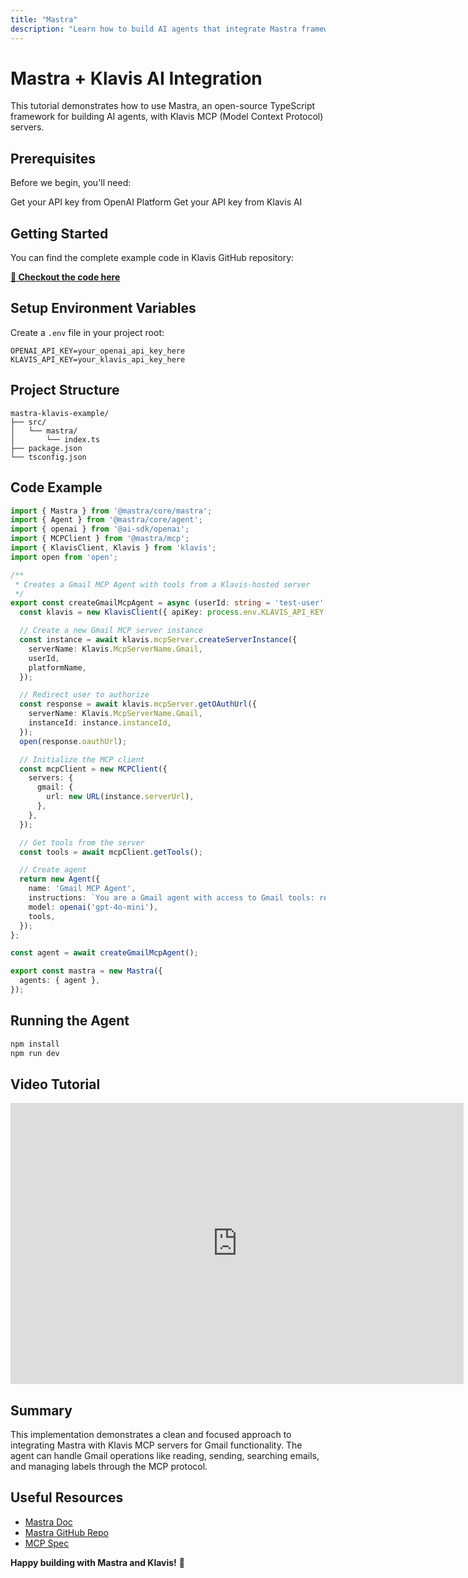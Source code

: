 ```yaml
---
title: "Mastra"
description: "Learn how to build AI agents that integrate Mastra framework with Klavis MCP Servers for enhanced functionality"
---
```


# Mastra + Klavis AI Integration

This tutorial demonstrates how to use Mastra, an open-source TypeScript framework for building AI agents, with Klavis MCP (Model Context Protocol) servers.

## Prerequisites

Before we begin, you'll need:

<CardGroup cols={2}>
  <Card title="OpenAI API Key" icon="key" href="https://platform.openai.com/api-keys">
    Get your API key from OpenAI Platform
  </Card>
  <Card title="Klavis AI API Key" icon="key" href="https://klavis.ai/">
    Get your API key from Klavis AI
  </Card>
</CardGroup>

## Getting Started

You can find the complete example code in Klavis GitHub repository:

**[📁 Checkout the code here](https://github.com/Klavis-AI/klavis/tree/main/examples/mastra)**

## Setup Environment Variables

Create a `.env` file in your project root:

```env
OPENAI_API_KEY=your_openai_api_key_here
KLAVIS_API_KEY=your_klavis_api_key_here
```

## Project Structure

```
mastra-klavis-example/
├── src/
│   └── mastra/
│       └── index.ts
├── package.json
└── tsconfig.json
```

## Code Example

```typescript
import { Mastra } from '@mastra/core/mastra';
import { Agent } from '@mastra/core/agent';
import { openai } from '@ai-sdk/openai';
import { MCPClient } from '@mastra/mcp';
import { KlavisClient, Klavis } from 'klavis';
import open from 'open';

/**
 * Creates a Gmail MCP Agent with tools from a Klavis-hosted server
 */
export const createGmailMcpAgent = async (userId: string = 'test-user', platformName: string = 'test-platform'): Promise<Agent> => {
  const klavis = new KlavisClient({ apiKey: process.env.KLAVIS_API_KEY! });

  // Create a new Gmail MCP server instance
  const instance = await klavis.mcpServer.createServerInstance({
    serverName: Klavis.McpServerName.Gmail,
    userId,
    platformName,
  });

  // Redirect user to authorize
  const response = await klavis.mcpServer.getOAuthUrl({
    serverName: Klavis.McpServerName.Gmail,
    instanceId: instance.instanceId,
  });
  open(response.oauthUrl);

  // Initialize the MCP client
  const mcpClient = new MCPClient({
    servers: {
      gmail: {
        url: new URL(instance.serverUrl),
      },
    },
  });

  // Get tools from the server
  const tools = await mcpClient.getTools();

  // Create agent
  return new Agent({
    name: 'Gmail MCP Agent',
    instructions: `You are a Gmail agent with access to Gmail tools: read, send, search emails, and manage labels.`,
    model: openai('gpt-4o-mini'),
    tools,
  });
};

const agent = await createGmailMcpAgent();

export const mastra = new Mastra({
  agents: { agent },
});
```

## Running the Agent

```bash
npm install
npm run dev
```

## Video Tutorial

<iframe
  width="725"
  height="450"
  src="https://www.youtube.com/embed/PkOVdIYD3u8"
  title="Mastra + Klavis AI Integration Tutorial"
  frameborder="0"
  allow="accelerometer; autoplay; clipboard-write; encrypted-media; gyroscope; picture-in-picture; web-share"
  allowfullscreen
></iframe>

## Summary

This implementation demonstrates a clean and focused approach to integrating Mastra with Klavis MCP servers for Gmail functionality. The agent can handle Gmail operations like reading, sending, searching emails, and managing labels through the MCP protocol.



## Useful Resources

- [Mastra Doc](https://mastra.ai/docs)
- [Mastra GitHub Repo](https://github.com/mastra-ai/mastra)
- [MCP Spec](https://modelcontextprotocol.io/)

**Happy building with Mastra and Klavis!** 🚀 
